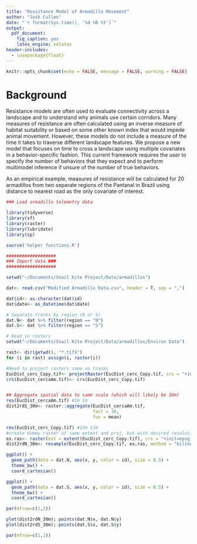 ```yaml
---
title: "Resistance Model of Armadillo Movement"
author: "Josh Cullen"
date: "`r format(Sys.time(), '%d %B %Y')`"
output:
  pdf_document: 
    fig_caption: yes
    latex_engine: xelatex
header-includes:
  - \usepackage{float}
---
```


```r
knitr::opts_chunk$set(echo = FALSE, message = FALSE, warning = FALSE)
```

# Background

Resistance models are often used to evaluate connectivity across a landscape and to understand why animals use certain corridors. Many measures of resistance are often calculated using an inverse measure of habitat suitability or based on some other known index that would impede animal movement. However, these models do not include a measure of the time it takes to traverse different landscape features. We propose a new model that focuses on time to cross a landscape using multiple covariates in a behavior-specific fashion. This current framework requires the user to specify the number of behaviors that they expect and to perform multimodel inference if unsure of the number of true behaviors.

As an empirical example, measures of resistance will be calculated for 20 armadillos from two separate regions of the Pantanal in Brazil using distance to nearest road as the only covariate of interest.

```r
### Load armadillo telemetry data

library(tidyverse)
library(sf)
library(raster)
library(lubridate)
library(sp)

source('helper functions.R')

###################
### Import data ###
###################

setwd("~/Documents/Snail Kite Project/Data/armadillos")

dat<- read.csv("Modified Armadillo Data.csv", header = T, sep = ",")

dat$id<- as.character(dat$id)
dat$date<- as_datetime(dat$date)

# Separate tracks by region (N or S)
dat.N<- dat %>% filter(region == "N")
dat.S<- dat %>% filter(region == "S")
```

```r
# Read in rasters
setwd("~/Documents/Snail Kite Project/Data/armadillos/Environ Data")

rast<- dir(getwd(), "*.tif$")
for (i in rast) assign(i, raster(i))

#Need to project rasters same as tracks
EucDist_cerc_Copy.tif<- projectRaster(EucDist_cerc_Copy.tif, crs = "+init=epsg:32721")
crs(EucDist_cercaAm.tif)<- crs(EucDist_cerc_Copy.tif)


## Aggregate spatial data to same scale (which will likely be 30m)
res(EucDist_cercaAm.tif) #1m 1m
dist2rdS_30m<- raster::aggregate(EucDist_cercaAm.tif,
                                 fact = 30,
                                 fun = mean)

res(EucDist_cerc_Copy.tif) #13m 13m
#create dummy raster at same extent and proj, but with desired resolution
ex.ras<- raster(ext = extent(EucDist_cerc_Copy.tif), crs = "+init=epsg:32721", res = 30)
dist2rdN_30m<- resample(EucDist_cerc_Copy.tif, ex.ras, method = "bilinear")
```

```r
ggplot() +
  geom_path(data = dat.N, aes(x, y, color = id), size = 0.5) +
  theme_bw() +
  coord_cartesian()

ggplot() +
  geom_path(data = dat.S, aes(x, y, color = id), size = 0.5) +
  theme_bw() +
  coord_cartesian()

```

```r
par(mfrow=c(1,2))

plot(dist2rdN_30m); points(dat.N$x, dat.N$y)
plot(dist2rdS_30m); points(dat.S$x, dat.S$y)

par(mfrow=c(1,1))
```

